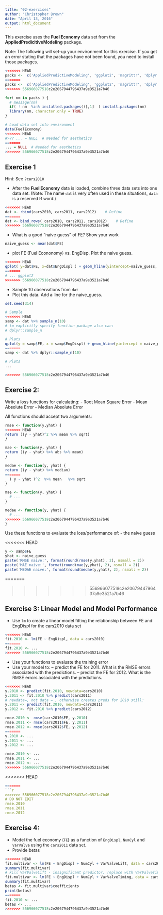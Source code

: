 ```yaml
---
title: "02-exercises"
author: "Christopher Brown"
date: "April 13, 2016"
output: html_document
---
```


This exercise uses the **Fuel Economy** data set from the **AppliedPredicitiveModeling** package.

Note: The following will set-up your environment for this exercise. If you get an error stating that the packages have not been found, you need to install those packages.


```r

<<<<<<< HEAD
packs <-  c('AppliedPredictiveModeling', 'ggplot2', 'magrittr', 'dplyr', 'magrittr')
=======
packs <-  c('AppliedPredictiveModeling', 'ggplot2', 'magrittr', 'dplyr')
>>>>>>> 556966077518c2e2067944796437a9e3521a7b46

for( nm in packs ) { 
  # message(nm)
  if( ! nm  %in% installed.packages()[,1]  ) install.packages(nm)
  library(nm, character.only = TRUE)
}

# Load data set into environment
data(FuelEconomy)
<<<<<<< HEAD
#>?? ... = NULL  # Needed for aesthetics 
=======
... = NULL  # Needed for aesthetics 
>>>>>>> 556966077518c2e2067944796437a9e3521a7b46

```



## Exercise 1

Hint: See `?cars2010`


- After the **Fuel Economy** data is loaded, combine three data sets into one data set. (Note: The name `dat` is very often used in these situations, `data` is a reserved R word.)  

```r
<<<<<<< HEAD
dat <- rbind(cars2010, cars2011, cars2012)    # Define 
=======
dat <- bind_rows( cars2010, cars2011, cars2012)    # Define 
>>>>>>> 556966077518c2e2067944796437a9e3521a7b46
```


- What is a good "naive guess" of FE? Show your work

```r
naive_guess <- mean(dat$FE)
```


- plot FE (Fuel Econonomy) vs. EngDisp. Plot the naive guess.

```r
<<<<<<< HEAD
qplot( y=dat$FE, x=dat$EngDispl ) + geom_hline(yintercept=naive_guess, color="red")
=======
# ... ggplot2  
>>>>>>> 556966077518c2e2067944796437a9e3521a7b46
```

- Sample 10 observations from `dat`
- Plot this data. Add a line for the naive_guess. 


```r

set.seed(314) 

# Sample 
<<<<<<< HEAD
samp <- dat %>% sample_n(10)
# to explicitly specify function package also can:
# dplyr::sample_n  

# Plots 
qplot(y = samp$FE, x = samp$EngDispl) + geom_hline(yintercept = naive_guess, color = 'red')
=======
samp <- dat %>% dplyr::sample_n(10) 

# Plots 
...

>>>>>>> 556966077518c2e2067944796437a9e3521a7b46

```


## Exercise 2:


Write a loss functions for calculating:
- Root Mean Square Error
- Mean Absolute Error
- Median Absolute Error

All functions should accept two arguments: 


```r

rmse <- function(y,yhat) {
<<<<<<< HEAD
return ((y - yhat)^2 %>% mean %>% sqrt)
}

mae <- function(y, yhat) {
return ((y - yhat) %>% abs %>% mean)
}

medae <- function(y, yhat) { 
return ((y - yhat) %>% median)
=======
  ( y - yhat )^2  %>% mean   %>% sqrt 
}

mae <- function(y, yhat) {
  # ...
}

medae <- function(y, yhat) { 
  # ...
>>>>>>> 556966077518c2e2067944796437a9e3521a7b46
}

```

Use these functions to evaluate the loss/performance of:
- the naive guess

<<<<<<< HEAD
```r
y <- samp$FE
yhat <- naive_guess
paste('RMSE naive:', format(round(rmse(y,yhat), 2), nsmall = 2))
paste('MAE naive:', format(round(mae(y,yhat), 2), nsmall = 2))
paste('MEDAE naive:', format(round(medae(y,yhat), 2), nsmall = 2))
```
=======

>>>>>>> 556966077518c2e2067944796437a9e3521a7b46

## Exercise 3: Linear Model and Model Performance 

- Use `lm` to create a linear model fitting the relationship between FE and EngDispl for the cars2010 data set


```r
<<<<<<< HEAD
fit.2010 <- lm(FE ~ EngDispl, data = cars2010)
=======
fit.2010 <- ... 
>>>>>>> 556966077518c2e2067944796437a9e3521a7b46
```

- Use your functions to evaluate the training error
- Use your model to:
-- predict the FE for 2011. What is the RMSE errors associated with the predictions.
-- predict the FE for 2012. What is the RMSE errors associated with the predictions.

```r

<<<<<<< HEAD
y.2010 <- predict(fit.2010, newdata=cars2010)
y.2011 <- fit.2010 %>% predict(cars2011) 
# newdata=, not data = , otherwise creates preds for 2010 still:
y.2011 <- predict(fit.2010, newdata=cars2011)
y.2012 <- fit.2010 %>% predict(cars2012) 

rmse.2010 <- rmse(cars2010$FE, y.2010)
rmse.2011 <- rmse(cars2011$FE, y.2011)
rmse.2012 <- rmse(cars2012$FE, y.2012)
=======
y.2010 <- ... 
y.2011 <- ... 
y.2012 <- ...

rmse.2010 <- ...
rmse.2011 <- ...
rmse.2012 <- ... 
>>>>>>> 556966077518c2e2067944796437a9e3521a7b46

```


<<<<<<< HEAD
```r
=======
```r
>>>>>>> 556966077518c2e2067944796437a9e3521a7b46
# DO NOT EDIT 
rmse.2010 
rmse.2011
rmse.2012
```


## Exercise 4: 

- Model the fuel economy (`FE`) as a function of `EngDispl`, `NumCyl` and `VarValve` using the `cars2011` data set.  
- Provide betas


```r
<<<<<<< HEAD
fit.multivar <- lm(FE ~ EngDispl + NumCyl + VarValveLift, data = cars2011)
summary(fit.multivar)
# kill VarValveLift - insignificant predictor. replace with VarValveTiming:
fit.multivar <- lm(FE ~ EngDispl + NumCyl + VarValveTiming, data = cars2011)
summary(fit.multivar)
betas <- fit.multivar$coefficients
print(betas)
=======
fit.2010 <- ...
betas <- ...
>>>>>>> 556966077518c2e2067944796437a9e3521a7b46
```
